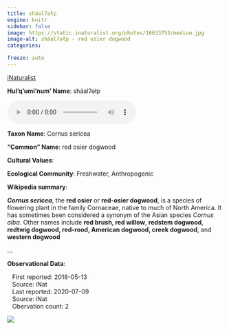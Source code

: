 ```yaml
---
title: sháalʔəłp
engine: knitr
sidebar: false
image: https://static.inaturalist.org/photos/16633753/medium.jpg
image-alt: sháalʔəłp - red osier dogwood
categories:

freeze: auto
---
```


<div role="img" class="imerss-photo" style="background-image: url(https://static.inaturalist.org/photos/16633753/medium.jpg)" 
 alt="sháalʔəłp - red osier dogwood">
 <a href="https://www.inaturalist.org/taxa/53387" target="_blank" class="taxonDisplay-iNat-extern">iNaturalist<span class="external-link"></span></a>
</div>

**Hul'q'umi'num' Name**: sháalʔəłp

<audio controls>
  <source src="../../NA" type="audio/mpeg">
</audio>

**Taxon Name**: Cornus sericea

**"Common" Name**: red osier dogwood

**Cultural Values**:

:::{layout-nrow=1}

:::

**Ecological Community**: Freshwater, Anthropogenic

**Wikipedia summary**:
<p class="mw-empty-elt">
</p>

<p><i><b>Cornus sericea</b></i>, the <b>red osier</b> or <b>red-osier dogwood</b>, is a species of flowering plant in the family Cornaceae, native to much of North America. It has sometimes been considered a synonym of the Asian species <i>Cornus alba</i>. Other names include <b>red brush, red willow</b>, <b>redstem dogwood</b>, <b>redtwig dogwood, red-rood, American dogwood, creek dogwood</b>, and <b>western dogwood</b></p>...

**Observational Data**:

|    First reported: 2018-05-13

|    Source: iNat

|    Last reported: 2020-07-09

|    Source: iNat

|    Obervation count: 2

![](community_dist.png)

